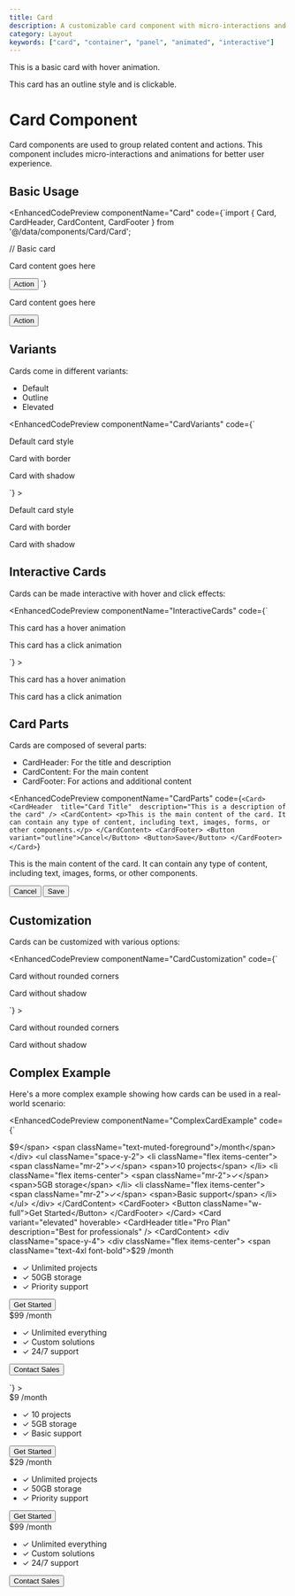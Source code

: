 ```yaml
---
title: Card
description: A customizable card component with micro-interactions and various states
category: Layout
keywords: ["card", "container", "panel", "animated", "interactive"]
---
```



<ComponentPreview>
  <div className="grid grid-cols-1 md:grid-cols-2 gap-4">
    <Card hoverable>
      <CardHeader title="Default Card" description="With hover effect" />
      <CardContent>
        <p>This is a basic card with hover animation.</p>
      </CardContent>
    </Card>
    <Card variant="outline" clickable>
      <CardHeader title="Outline Card" description="Clickable with animation" />
      <CardContent>
        <p>This card has an outline style and is clickable.</p>
      </CardContent>
    </Card>
  </div>
</ComponentPreview>


<div className="flex justify-end mb-6">
  <ThemeSwitcher />
</div>

# Card Component

Card components are used to group related content and actions. This component includes micro-interactions and animations for better user experience.

## Basic Usage

<EnhancedCodePreview
  componentName="Card"
  code={`import { Card, CardHeader, CardContent, CardFooter } from '@/data/components/Card/Card';

// Basic card
<Card>
  <CardHeader title="Card Title" description="Card description" />
  <CardContent>
    <p>Card content goes here</p>
  </CardContent>
  <CardFooter>
    <Button>Action</Button>
  </CardFooter>
</Card>`}
>
  <Card>
    <CardHeader title="Card Title" description="Card description" />
    <CardContent>
      <p>Card content goes here</p>
    </CardContent>
    <CardFooter>
      <Button>Action</Button>
    </CardFooter>
  </Card>
</EnhancedCodePreview>

## Variants

Cards come in different variants:

- Default
- Outline
- Elevated

<EnhancedCodePreview
  componentName="CardVariants"
  code={`<div className="grid grid-cols-1 md:grid-cols-3 gap-4">
  <Card>
    <CardHeader title="Default" />
    <CardContent>
      <p>Default card style</p>
    </CardContent>
  </Card>
  <Card variant="outline">
    <CardHeader title="Outline" />
    <CardContent>
      <p>Card with border</p>
    </CardContent>
  </Card>
  <Card variant="elevated">
    <CardHeader title="Elevated" />
    <CardContent>
      <p>Card with shadow</p>
    </CardContent>
  </Card>
</div>`}
>
  <div className="grid grid-cols-1 md:grid-cols-3 gap-4">
    <Card>
      <CardHeader title="Default" />
      <CardContent>
        <p>Default card style</p>
      </CardContent>
    </Card>
    <Card variant="outline">
      <CardHeader title="Outline" />
      <CardContent>
        <p>Card with border</p>
      </CardContent>
    </Card>
    <Card variant="elevated">
      <CardHeader title="Elevated" />
      <CardContent>
        <p>Card with shadow</p>
      </CardContent>
    </Card>
  </div>
</EnhancedCodePreview>

## Interactive Cards

Cards can be made interactive with hover and click effects:

<EnhancedCodePreview
  componentName="InteractiveCards"
  code={`<div className="grid grid-cols-1 md:grid-cols-2 gap-4">
  <Card hoverable>
    <CardHeader title="Hoverable" description="Hover to see effect" />
    <CardContent>
      <p>This card has a hover animation</p>
    </CardContent>
  </Card>
  <Card clickable>
    <CardHeader title="Clickable" description="Click to see effect" />
    <CardContent>
      <p>This card has a click animation</p>
    </CardContent>
  </Card>
</div>`}
>
  <div className="grid grid-cols-1 md:grid-cols-2 gap-4">
    <Card hoverable>
      <CardHeader title="Hoverable" description="Hover to see effect" />
      <CardContent>
        <p>This card has a hover animation</p>
      </CardContent>
    </Card>
    <Card clickable>
      <CardHeader title="Clickable" description="Click to see effect" />
      <CardContent>
        <p>This card has a click animation</p>
      </CardContent>
    </Card>
  </div>
</EnhancedCodePreview>

## Card Parts

Cards are composed of several parts:

- CardHeader: For the title and description
- CardContent: For the main content
- CardFooter: For actions and additional content

<EnhancedCodePreview
  componentName="CardParts"
  code={`<Card>
  <CardHeader 
    title="Card Title" 
    description="This is a description of the card"
  />
  <CardContent>
    <p>This is the main content of the card. It can contain any type of content, including text, images, forms, or other components.</p>
  </CardContent>
  <CardFooter>
    <Button variant="outline">Cancel</Button>
    <Button>Save</Button>
  </CardFooter>
</Card>`}
>
  <Card>
    <CardHeader 
      title="Card Title" 
      description="This is a description of the card"
    />
    <CardContent>
      <p>This is the main content of the card. It can contain any type of content, including text, images, forms, or other components.</p>
    </CardContent>
    <CardFooter>
      <Button variant="outline">Cancel</Button>
      <Button>Save</Button>
    </CardFooter>
  </Card>
</EnhancedCodePreview>

## Customization

Cards can be customized with various options:

<EnhancedCodePreview
  componentName="CardCustomization"
  code={`<div className="grid grid-cols-1 md:grid-cols-2 gap-4">
  <Card rounded={false}>
    <CardHeader title="No Rounded Corners" />
    <CardContent>
      <p>Card without rounded corners</p>
    </CardContent>
  </Card>
  <Card shadow={false}>
    <CardHeader title="No Shadow" />
    <CardContent>
      <p>Card without shadow</p>
    </CardContent>
  </Card>
</div>`}
>
  <div className="grid grid-cols-1 md:grid-cols-2 gap-4">
    <Card rounded={false}>
      <CardHeader title="No Rounded Corners" />
      <CardContent>
        <p>Card without rounded corners</p>
      </CardContent>
    </Card>
    <Card shadow={false}>
      <CardHeader title="No Shadow" />
      <CardContent>
        <p>Card without shadow</p>
      </CardContent>
    </Card>
  </div>
</EnhancedCodePreview>

## Complex Example

Here's a more complex example showing how cards can be used in a real-world scenario:

<EnhancedCodePreview
  componentName="ComplexCardExample"
  code={`<div className="grid grid-cols-1 md:grid-cols-3 gap-6">
  <Card hoverable>
    <CardHeader 
      title="Basic Plan" 
      description="Perfect for getting started"
    />
    <CardContent>
      <div className="space-y-4">
        <div className="flex items-center">
          <span className="text-4xl font-bold">$9</span>
          <span className="text-muted-foreground">/month</span>
        </div>
        <ul className="space-y-2">
          <li className="flex items-center">
            <span className="mr-2">✓</span>
            <span>10 projects</span>
          </li>
          <li className="flex items-center">
            <span className="mr-2">✓</span>
            <span>5GB storage</span>
          </li>
          <li className="flex items-center">
            <span className="mr-2">✓</span>
            <span>Basic support</span>
          </li>
        </ul>
      </div>
    </CardContent>
    <CardFooter>
      <Button className="w-full">Get Started</Button>
    </CardFooter>
  </Card>
  <Card variant="elevated" hoverable>
    <CardHeader 
      title="Pro Plan" 
      description="Best for professionals"
    />
    <CardContent>
      <div className="space-y-4">
        <div className="flex items-center">
          <span className="text-4xl font-bold">$29</span>
          <span className="text-muted-foreground">/month</span>
        </div>
        <ul className="space-y-2">
          <li className="flex items-center">
            <span className="mr-2">✓</span>
            <span>Unlimited projects</span>
          </li>
          <li className="flex items-center">
            <span className="mr-2">✓</span>
            <span>50GB storage</span>
          </li>
          <li className="flex items-center">
            <span className="mr-2">✓</span>
            <span>Priority support</span>
          </li>
        </ul>
      </div>
    </CardContent>
    <CardFooter>
      <Button className="w-full">Get Started</Button>
    </CardFooter>
  </Card>
  <Card hoverable>
    <CardHeader 
      title="Enterprise Plan" 
      description="For large organizations"
    />
    <CardContent>
      <div className="space-y-4">
        <div className="flex items-center">
          <span className="text-4xl font-bold">$99</span>
          <span className="text-muted-foreground">/month</span>
        </div>
        <ul className="space-y-2">
          <li className="flex items-center">
            <span className="mr-2">✓</span>
            <span>Unlimited everything</span>
          </li>
          <li className="flex items-center">
            <span className="mr-2">✓</span>
            <span>Custom solutions</span>
          </li>
          <li className="flex items-center">
            <span className="mr-2">✓</span>
            <span>24/7 support</span>
          </li>
        </ul>
      </div>
    </CardContent>
    <CardFooter>
      <Button className="w-full">Contact Sales</Button>
    </CardFooter>
  </Card>
</div>`}
>
  <div className="grid grid-cols-1 md:grid-cols-3 gap-6">
    <Card hoverable>
      <CardHeader 
        title="Basic Plan" 
        description="Perfect for getting started"
      />
      <CardContent>
        <div className="space-y-4">
          <div className="flex items-center">
            <span className="text-4xl font-bold">$9</span>
            <span className="text-muted-foreground">/month</span>
          </div>
          <ul className="space-y-2">
            <li className="flex items-center">
              <span className="mr-2">✓</span>
              <span>10 projects</span>
            </li>
            <li className="flex items-center">
              <span className="mr-2">✓</span>
              <span>5GB storage</span>
            </li>
            <li className="flex items-center">
              <span className="mr-2">✓</span>
              <span>Basic support</span>
            </li>
          </ul>
        </div>
      </CardContent>
      <CardFooter>
        <Button className="w-full">Get Started</Button>
      </CardFooter>
    </Card>
    <Card variant="elevated" hoverable>
      <CardHeader 
        title="Pro Plan" 
        description="Best for professionals"
      />
      <CardContent>
        <div className="space-y-4">
          <div className="flex items-center">
            <span className="text-4xl font-bold">$29</span>
            <span className="text-muted-foreground">/month</span>
          </div>
          <ul className="space-y-2">
            <li className="flex items-center">
              <span className="mr-2">✓</span>
              <span>Unlimited projects</span>
            </li>
            <li className="flex items-center">
              <span className="mr-2">✓</span>
              <span>50GB storage</span>
            </li>
            <li className="flex items-center">
              <span className="mr-2">✓</span>
              <span>Priority support</span>
            </li>
          </ul>
        </div>
      </CardContent>
      <CardFooter>
        <Button className="w-full">Get Started</Button>
      </CardFooter>
    </Card>
    <Card hoverable>
      <CardHeader 
        title="Enterprise Plan" 
        description="For large organizations"
      />
      <CardContent>
        <div className="space-y-4">
          <div className="flex items-center">
            <span className="text-4xl font-bold">$99</span>
            <span className="text-muted-foreground">/month</span>
          </div>
          <ul className="space-y-2">
            <li className="flex items-center">
              <span className="mr-2">✓</span>
              <span>Unlimited everything</span>
            </li>
            <li className="flex items-center">
              <span className="mr-2">✓</span>
              <span>Custom solutions</span>
            </li>
            <li className="flex items-center">
              <span className="mr-2">✓</span>
              <span>24/7 support</span>
            </li>
          </ul>
        </div>
      </CardContent>
      <CardFooter>
        <Button className="w-full">Contact Sales</Button>
      </CardFooter>
    </Card>
  </div>
</EnhancedCodePreview> 